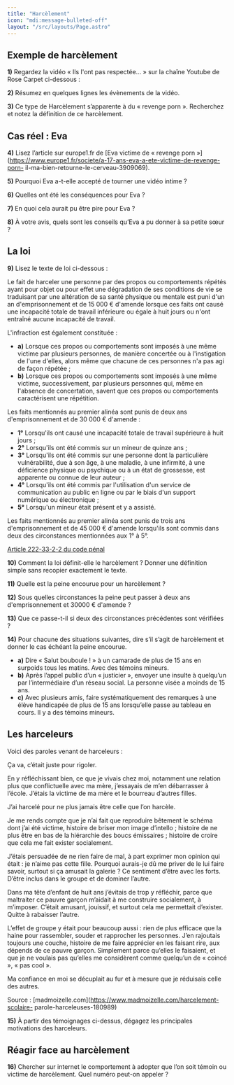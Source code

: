 ```yaml
---
title: "Harcèlement"
icon: "mdi:message-bulleted-off"
layout: "/src/layouts/Page.astro"
---
```


## Exemple de harcèlement

**1)** Regardez la vidéo « Ils l'ont pas respectée… » sur la chaîne Youtube de
Rose Carpet ci-dessous :

**2)** Résumez en quelques lignes les évènements de la vidéo.

**3)** Ce type de Harcèlement s’apparente à du « revenge porn ». Recherchez et
notez la définition de ce harcèlement.

## Cas réel : Eva

**4)** Lisez l’article sur europe1.fr de [Eva victime de « revenge porn
»](https://www.europe1.fr/societe/a-17-ans-eva-a-ete-victime-de-revenge-porn-
il-ma-bien-retourne-le-cerveau-3909069).

**5)** Pourquoi Eva a-t-elle accepté de tourner une vidéo intime ?

**6)** Quelles ont été les conséquences pour Eva ?

**7)** En quoi cela aurait pu être pire pour Eva ?

**8)** À votre avis, quels sont les conseils qu’Eva a pu donner à sa petite
sœur ?

## La loi

**9)** Lisez le texte de loi ci-dessous :

Le fait de harceler une personne par des propos ou comportements répétés ayant
pour objet ou pour effet une dégradation de ses conditions de vie se
traduisant par une altération de sa santé physique ou mentale est puni d'un an
d'emprisonnement et de 15 000 € d'amende lorsque ces faits ont causé une
incapacité totale de travail inférieure ou égale à huit jours ou n'ont
entraîné aucune incapacité de travail.

L'infraction est également constituée :

  * **a)** Lorsque ces propos ou comportements sont imposés à une même victime par plusieurs personnes, de manière concertée ou à l'instigation de l'une d'elles, alors même que chacune de ces personnes n'a pas agi de façon répétée ;
  * **b)** Lorsque ces propos ou comportements sont imposés à une même victime, successivement, par plusieurs personnes qui, même en l'absence de concertation, savent que ces propos ou comportements caractérisent une répétition.

Les faits mentionnés au premier alinéa sont punis de deux ans d'emprisonnement
et de 30 000 € d'amende :

  * **1°** Lorsqu'ils ont causé une incapacité totale de travail supérieure à huit jours ;
  * **2°** Lorsqu'ils ont été commis sur un mineur de quinze ans ;
  * **3°** Lorsqu'ils ont été commis sur une personne dont la particulière vulnérabilité, due à son âge, à une maladie, à une infirmité, à une déficience physique ou psychique ou à un état de grossesse, est apparente ou connue de leur auteur ;
  * **4°** Lorsqu'ils ont été commis par l'utilisation d'un service de communication au public en ligne ou par le biais d'un support numérique ou électronique ;
  * **5°** Lorsqu'un mineur était présent et y a assisté.

Les faits mentionnés au premier alinéa sont punis de trois ans
d'emprisonnement et de 45 000 € d'amende lorsqu'ils sont commis dans deux des
circonstances mentionnées aux 1° à 5°.

[Article 222-33-2-2 du code
pénal](https://www.legifrance.gouv.fr/codes/article_lc/LEGIARTI000045292599)

**10)** Comment la loi définit-elle le harcèlement ? Donner une définition
simple sans recopier exactement le texte.

**11)** Quelle est la peine encourue pour un harcèlement ?

**12)** Sous quelles circonstances la peine peut passer à deux ans
d'emprisonnement et 30000 € d'amende ?

**13)** Que ce passe-t-il si deux des circonstances précédentes sont vérifiées
?

**14)** Pour chacune des situations suivantes, dire s’il s’agit de harcèlement
et donner le cas échéant la peine encourue.

  * **a)** Dire « Salut bouboule ! » à un camarade de plus de 15 ans en surpoids tous les matins. Avec des témoins mineurs.
  * **b)** Après l’appel public d’un « justicier », envoyer une insulte à quelqu’un par l’intermédiaire d’un réseau social. La personne visée a moinds de 15 ans.
  * **c)** Avec plusieurs amis, faire systématiquement des remarques à une élève handicapée de plus de 15 ans lorsqu’elle passe au tableau en cours. Il y a des témoins mineurs.

## Les harceleurs

Voici des paroles venant de harceleurs :

Ça va, c’était juste pour rigoler.

En y réfléchissant bien, ce que je vivais chez moi, notamment une relation
plus que conflictuelle avec ma mère, j’essayais de m’en débarrasser à l’école.
J’étais la victime de ma mère et le bourreau d’autres filles.

J’ai harcelé pour ne plus jamais être celle que l’on harcèle.

Je me rends compte que je n’ai fait que reproduire bêtement le schéma dont
j’ai été victime, histoire de briser mon image d’intello ; histoire de ne plus
être en bas de la hiérarchie des boucs émissaires ; histoire de croire que
cela me fait exister socialement.

J’étais persuadée de ne rien faire de mal, à part exprimer mon opinion qui
était : je n’aime pas cette fille. Pourquoi aurais-je dû me priver de le lui
faire savoir, surtout si ça amusait la galerie ? Ce sentiment d’être avec les
forts. D’être inclus dans le groupe et de dominer l’autre.

Dans ma tête d’enfant de huit ans j’évitais de trop y réfléchir, parce que
maltraiter ce pauvre garçon m’aidait à me construire socialement, à m’imposer.
C’était amusant, jouissif, et surtout cela me permettait d’exister. Quitte à
rabaisser l’autre.

L’effet de groupe y était pour beaucoup aussi : rien de plus efficace que la
haine pour rassembler, souder et rapprocher les personnes. J’en rajoutais
toujours une couche, histoire de me faire apprécier en les faisant rire, aux
dépends de ce pauvre garçon. Simplement parce qu’elles le faisaient, et que je
ne voulais pas qu’elles me considèrent comme quelqu’un de « coincé », « pas
cool ».

Ma confiance en moi se décuplait au fur et à mesure que je réduisais celle des
autres.

Source : [madmoizelle.com](https://www.madmoizelle.com/harcelement-scolaire-
parole-harceleuses-180989)

**15)** À partir des témoignages ci-dessus, dégagez les principales
motivations des harceleurs.

## Réagir face au harcèlement

**16)** Chercher sur internet le comportement à adopter que l’on soit témoin
ou victime de harcèlement. Quel numéro peut-on appeler ?
